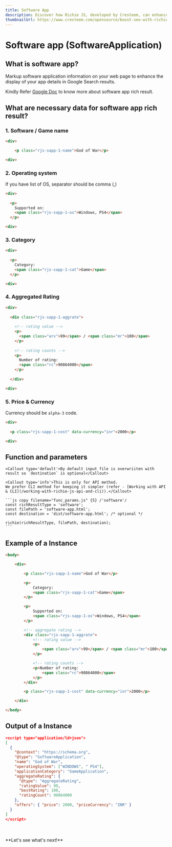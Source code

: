 ---
title: Software App
description: Discover how Richie JS, developed by Cresteem, can enhance your software app's visibility. This guide will show you how to implement structured data effectively, making your app stand out in search results and attracting more users.
thumbnailUrl: https://www.cresteem.com/opensource/boost-seo-with-richie-js/thumbnail.png
---

# Software app (SoftwareApplication)

## What is software app?
Markup software application information on your web page to enhance the display of your app details in Google Search results.

Kindly Refer [Google Doc](https://developers.google.com/search/docs/appearance/structured-data/software-app) to know more about software app rich result.

## What are necessary data for software app rich result?
### 1. Software / Game name

```html copy filename="software-app.html" /1-name/ {3}
<div>

	<p class="rjs-sapp-1-name">God of War</p>

<div>
```

### 2. Operating system
<Callout>If you have list of OS, separator should be comma (,)</Callout>

```html copy filename="software-app.html" /1-os/ {3-6}
<div>
  
  <p>
    Supported on:
    <span class="rjs-sapp-1-os">Windows, PS4</span>
  </p>

<div>
```

### 3. Category

```html copy filename="software-app.html" /1-cat/ {3-6}
<div>
  
  <p>
    Category:
    <span class="rjs-sapp-1-cat">Game</span>
  </p>

<div>
```

### 4. Aggregated Rating

```html showLineNumbers copy filename="software-app.html" /1-aggrate/ /div/ /"arv"/ /"mr"/ /"rc"/ {3-16}
<div>
  
  <div class="rjs-sapp-1-aggrate">
  
    <!-- rating value -->
    <p>
      <span class="arv">99</span> / <span class="mr">100</span>
    </p>
    
    <!-- rating counts -->
    <p>
      Number of rating:
      <span class="rc">90864000</span>
    </p>
    
  </div>

<div>
```

### 5. Price & Currency
<Callout>Currency should be `alpha-3` code.</Callout>

```html copy filename="software-app.html" {3} /1-cost/ /data-currency="inr"/
<div>
  
  <p class="rjs-sapp-1-cost" data-currency="inr">2000</p>

<div>
```
    
## Function and parameters
    
    <Callout type='default'>By default input file is overwriiten with result so `destination` is optional</Callout>

    <Callout type='info'>This is only for API method.
    We prefer CLI method for keeping it simpler (refer - [Working with API & CLI](/working-with-richie-js-api-and-cli)).</Callout>

    ```js copy filename="func_params.js" {5} /'software'/
    const richResultType = 'software';
    const filePath = 'software-app.html';
    const destination = 'dist/software-app.html'; /* optional */
    
    richie(richResultType, filePath, destination);
    ```

## Example of a Instance

```html copy filename="software-app.html"
<body>

	<div>

		<p class="rjs-sapp-1-name">God of War</p>

		<p>
			Category:
			<span class="rjs-sapp-1-cat">Game</span>
		</p>

		<p>
			Supported on:
			<span class="rjs-sapp-1-os">Windows, PS4</span>
		</p>

		<!-- aggregate rating -->
		<div class="rjs-sapp-1-aggrate">
			<!-- rating value -->
			<p>
				<span class="arv">99</span> / <span class="mr">100</span>
			</p>

			<!-- rating counts -->
			<p>Number of rating:
				<span class="rc">90864000</span>
			</p>
		</div>

		<p class="rjs-sapp-1-cost" data-currency="inr">2000</p>

	</div>

</body>

```

## Output of a Instance

```json filename="software-app.html" copy
<script type="application/ld+json">
[
  {
    "@context": "https://schema.org",
    "@type": "SoftwareApplication",
    "name": "God of War",
    "operatingSystem": ["WINDOWS", " PS4"],
    "applicationCategory": "GameApplication",
    "aggregateRating": {
      "@type": "AggregateRating",
      "ratingValue": 99,
      "bestRating": 100,
      "ratingCount": 90864000
    },
    "offers": { "price": 2000, "priceCurrency": "INR" }
  }
]
</script>
```
<br/>
<br/>
**Let's see what's next!**